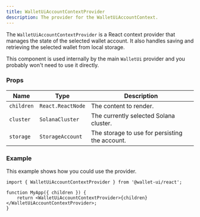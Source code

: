```yaml
---
title: WalletUiAccountContextProvider
description: The provider for the WalletUiAccountContext.
---
```


The `WalletUiAccountContextProvider` is a React context provider that manages the state of the selected wallet account. It also handles saving and retrieving the selected wallet from local storage.

This component is used internally by the main `WalletUi` provider and you probably won't need to use it directly.

### Props

| Name       | Type              | Description                                    |
|------------|-------------------|------------------------------------------------|
| `children` | `React.ReactNode` | The content to render.                         |
| `cluster`  | `SolanaCluster`   | The currently selected Solana cluster.         |
| `storage`  | `StorageAccount`  | The storage to use for persisting the account. |

### Example

This example shows how you could use the provider.

```tsx
import { WalletUiAccountContextProvider } from '@wallet-ui/react';

function MyApp({ children }) {
    return <WalletUiAccountContextProvider>{children}</WalletUiAccountContextProvider>;
}
```
